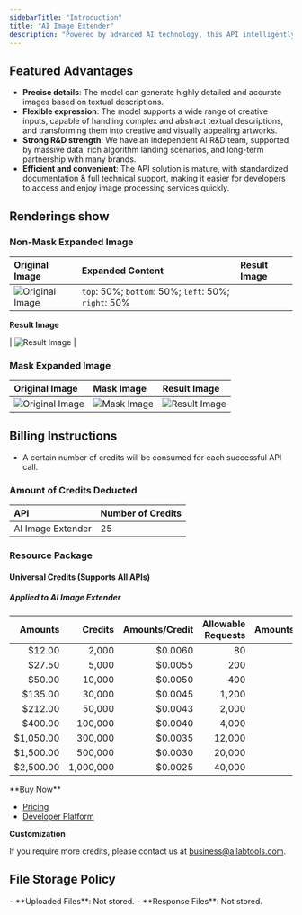 ```yaml
---
sidebarTitle: "Introduction"
title: "AI Image Extender"
description: "Powered by advanced AI technology, this API intelligently extends images beyond their original borders based on user-supplied prompts, seamlessly recognizing and adapting to the content. It supports various extension modes, including proportional, frame, four-side, and canvas expansions, offering flexible solutions for enhancing visual compositions."
---
```


## Featured Advantages

- **Precise details**: The model can generate highly detailed and accurate images based on textual descriptions.
- **Flexible expression**: The model supports a wide range of creative inputs, capable of handling complex and abstract textual descriptions, and transforming them into creative and visually appealing artworks.
- **Strong R&D strength**: We have an independent AI R&D team, supported by massive data, rich algorithm landing scenarios, and long-term partnership with many brands.
- **Efficient and convenient**: The API solution is mature, with standardized documentation & full technical support, making it easier for developers to access and enjoy image processing services quickly.

## Renderings show

### Non-Mask Expanded Image

| Original Image                                                                                   | Expanded Content                                                                          | Result Image                                                                                    |
|:-------------------------------------------------------------------------------------------------|:------------------------------------------------------------------------------------------|:------------------------------------------------------------------------------------------------|
| ![Original Image](https://ai-resource.ailabtools.com/ai-image-extender/doc/OriginalImage-1.webp) | `top`: 50%; `bottom`: 50%; `left`: 50%; `right`: 50% |
**Result Image**

 | ![Result Image](https://ai-resource.ailabtools.com/ai-image-extender/doc/ResultImage-1-05.webp) |

### Mask Expanded Image

| Original Image                                                                                        | Mask Image                                                                                    | Result Image                                                                                      |
|:------------------------------------------------------------------------------------------------------|:----------------------------------------------------------------------------------------------|:--------------------------------------------------------------------------------------------------|
| ![Original Image](https://ai-resource.ailabtools.com/ai-image-extender/doc/mask-OriginalImage-1.webp) | ![Mask Image](https://ai-resource.ailabtools.com/ai-image-extender/doc/mask-MaskImage-1.webp) | ![Result Image](https://ai-resource.ailabtools.com/ai-image-extender/doc/mask-ResultImage-1.webp) |

## Billing Instructions

- A certain number of credits will be consumed for each successful API call.

### Amount of Credits Deducted

| API               | Number of Credits |
|:------------------|:------------------|
| AI Image Extender | 25                |

### Resource Package

#### Universal Credits (Supports All APIs)

##### Applied to AI Image Extender

|   Amounts |   Credits | Amounts/Credit | Allowable Requests | Amounts/Request |
|----------:|----------:|---------------:|-------------------:|----------------:|
|    $12.00 |     2,000 |        $0.0060 |                 80 |         $0.1500 |
|    $27.50 |     5,000 |        $0.0055 |                200 |         $0.1375 |
|    $50.00 |    10,000 |        $0.0050 |                400 |         $0.1250 |
|   $135.00 |    30,000 |        $0.0045 |              1,200 |         $0.1125 |
|   $212.00 |    50,000 |        $0.0043 |              2,000 |         $0.1075 |
|   $400.00 |   100,000 |        $0.0040 |              4,000 |         $0.1000 |
| $1,050.00 |   300,000 |        $0.0035 |             12,000 |         $0.0875 |
| $1,500.00 |   500,000 |        $0.0030 |             20,000 |         $0.0750 |
| $2,500.00 | 1,000,000 |        $0.0025 |             40,000 |         $0.0625 |
<Tip>
**Buy Now**

- <a href="https://www.ailabtools.com/price?tab=developer" target="_blank">Pricing</a>
- <a href="https://www.ailabtools.com/developer-platform" target="_blank">Developer Platform</a>

**Customization**

If you require more credits, please contact us at <a href="mailto:business@ailabtools.com">business@ailabtools.com</a>.
</Tip>
## File Storage Policy
<Tip>
- **Uploaded Files**: Not stored.
- **Response Files**: Not stored.
</Tip>
